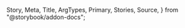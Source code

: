   Story,
  Meta,
  Title,
  ArgTypes,
  Primary,
  Stories,
  Source,
} from "@storybook/addon-docs";

<Meta of={RadioGroupStories} />

<Title />

<a
  href="https://www.figma.com/file/YF8AvIq0MclfhGDvKgzypp/NEW---ioBricks-Library?node-id=1874%3A15429&t=GPCIOt6k4o0cCWIe-4"
  target="\_blank"
>
  View figma design
</a>

<Primary />

## How to set up

RadioGroup is built with RadioGroup of Chakra UI

## Props

<ArgTypes of={RadioGroupStories} />

## Stories

<Stories title="" />
